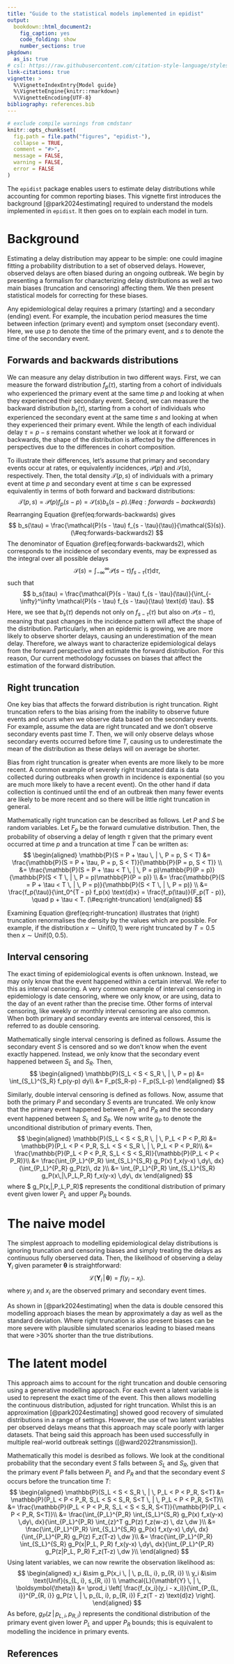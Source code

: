 ```yaml
---
title: "Guide to the statistical models implemented in epidist"
output:
  bookdown::html_document2:
    fig_caption: yes
    code_folding: show
    number_sections: true
pkgdown:
  as_is: true
# csl: https://raw.githubusercontent.com/citation-style-language/styles/master/apa-numeric-superscript-brackets.csl
link-citations: true
vignette: >
  %\VignetteIndexEntry{Model guide}
  %\VignetteEngine{knitr::rmarkdown}
  %\VignetteEncoding{UTF-8}
bibliography: references.bib
---
```


```r
# exclude compile warnings from cmdstanr
knitr::opts_chunk$set(
  fig.path = file.path("figures", "epidist-"),
  collapse = TRUE,
  comment = "#>",
  message = FALSE,
  warning = FALSE,
  error = FALSE
)
```

The `epidist` package enables users to estimate delay distributions while accounting for common reporting biases.
This vignette first introduces the background [@park2024estimating] required to understand the models implemented in `epidist`.
It then goes on to explain each model in turn.

# Background {#maths}

Estimating a delay distribution may appear to be simple: one could imagine fitting a probability distribution to a set of observed delays.
However, observed delays are often biased during an ongoing outbreak. 
We begin by presenting a formalism for characterizing delay distributions as well as two main biases (truncation and censoring) affecting them.
We then present statistical models for correcting for these biases.

Any epidemiological delay requires a primary (starting) and a secondary (ending) event.
For example, the incubation period measures the time between infection (primary event) and symptom onset (secondary event).
Here, we use $p$ to denote the time of the primary event, and $s$ to denote the time of the secondary event.

## Forwards and backwards distributions

We can measure any delay distribution in two different ways.
First, we can measure the forward distribution $f_p(\tau)$, starting from a cohort of individuals who experienced the primary event at the same time $p$ and looking at when they experienced their secondary event.
Second, we can measure the backward distribution $b_s(\tau)$, starting from a cohort of individuals who experienced the secondary event at the same time $s$ and looking at when they experienced their primary event.
While the length of each individual delay $\tau = p-s$ remains constant whether we look at it forward or backwards, the shape of the distribution is affected by the differences in perspectives due to the differences in cohort composition.

To illustrate their differences, let's assume that primary and secondary events occur at rates, or equivalently incidences, $\mathcal{P}(p)$ and $\mathcal{S}(s)$, respectively.
Then, the total density $\mathcal{T}(p, s)$ of individuals with a primary event at time $p$ and secondary event at time $s$ can be expressed equivalently in terms of both forward and backward distributions:
$$
\mathcal{T}(p, s) = \mathcal{P}(p) f_p(s - p)  = \mathcal{S}(s) b_s(s - p).  (\#eq:forwards-backwards)
$$
Rearranging Equation \@ref(eq:forwards-backwards) gives
$$
b_s(\tau) = \frac{\mathcal{P}(s - \tau) f_{s - \tau}(\tau)}{\mathcal{S}(s)}. (\#eq:forwards-backwards2)
$$
The denominator of Equation \@ref(eq:forwards-backwards2), which corresponds to the incidence of secondary events, may be expressed as the integral over all possible delays
$$
\mathcal{S}(s) = \int_{-\infty}^\infty \mathcal{P}(s - \tau) f_{s - \tau}(\tau) \text{d} \tau,
$$
such that
$$
b_s(\tau) = \frac{\mathcal{P}(s - \tau) f_{s - \tau}(\tau)}{\int_{-\infty}^\infty \mathcal{P}(s - \tau) f_{s - \tau}(\tau) \text{d} \tau}.
$$
Here, we see that $b_s(\tau)$ depends not only on $f_{s - \tau}(\tau)$ but also on $\mathcal{P}(s - \tau)$, meaning that past changes in the incidence pattern will affect the shape of the distribution.
Particularly, when an epidemic is growing, we are more likely to observe shorter delays, causing an underestimation of the mean delay.
Therefore, we always want to characterize epidemiological delays from the forward perspective and estimate the forward distribution.
For this reason, Our current methodology focusses on biases that affect the estimation of the forward distribution.

## Right truncation

One key bias that affects the forward distribution is right truncation.
Right truncation refers to the bias arising from the inability to observe future events and ocurs when we observe data based on the secondary events.
For example, assume the data are right truncated and we don't observe secondary events past time $T$.
Then, we will only observe delays whose secondary events occurred before time $T$, causing us to underestimate the mean of the distribution as these delays will on average be shorter.

Bias from right truncation is greater when events are more likely to be more recent.
A common example of severely right truncated data is data collected during outbreaks when growth in incidence is exponential (so you are much more likely to have a recent event).
On the other hand if data collection is continued until the end of an outbreak then many fewer events are likely to be more recent and so there will be little right truncation in general.

Mathematically right truncation can be described as follows.
Let $P$ and $S$ be random variables.
Let $F_p$ be the forward cumulative distribution.
Then, the probability of observing a delay of length $\tau$ given that the primary event occurred at time $p$ and a truncation at time $T$ can be written as:
$$
\begin{aligned}
\mathbb{P}(S = P + \tau \, | \, P = p, S < T) &= \frac{\mathbb{P}(S = P + \tau, P = p, S < T)}{\mathbb{P}(P = p, S < T)} \\
&= \frac{\mathbb{P}(S = P + \tau < T \, | \, P = p)\mathbb{P}(P = p)}{\mathbb{P}(S < T \, | \, P = p)\mathbb{P}(P = p)} \\
&= \frac{\mathbb{P}(S = P + \tau < T \, | \, P = p)}{\mathbb{P}(S < T \, | \, P = p)} \\
&= \frac{f_p(\tau)}{\int_0^{T - p} f_p(x) \text{d}x} = \frac{f_p(\tau)}{F_p(T - p)}, \quad p + \tau < T. (\#eq:right-truncation)
\end{aligned}
$$

Examining Equation \@ref(eq:right-truncation) illustrates that (right) truncation renormalises the density by the values which are possible.
For example, if the distribution $x \sim \text{Unif}(0, 1)$ were right truncated by $T = 0.5$ then $x \sim \text{Unif}(0, 0.5)$.

## Interval censoring

The exact timing of epidemiological events is often unknown.
Instead, we may only know that the event happened within a certain interval.
We refer to this as interval censoring.
A very common example of interval censoring in epidemiology is date censoring, where we only know, or are using, data to the day of an event rather than the precise time.
Other forms of interval censoring, like weekly or monthly interval censoring are also common.
When both primary and secondary events are interval censored, this is referred to as double censoring.

Mathematically single interval censoring is defined as follows.
Assume the secondary event $S$ is censored and so we don't know when the event exactly happened.
Instead, we only know that the secondary event happened between $S_L$ and $S_R$.
Then,
$$
\begin{aligned}
\mathbb{P}(S_L < S < S_R \, | \, P = p) &= \int_{S_L}^{S_R} f_p(y-p) dy\\
&= F_p(S_R-p) - F_p(S_L-p)
\end{aligned}
$$

Similarly, double interval censoring is defined as follows.
Now, assume that both the primary $P$ and secondary $S$ events are truncated.
We only know that the primary event happened between $P_L$ and $P_R$ and the secondary event happened between $S_L$ and $S_R$.
We now write $g_P$ to denote the unconditional distribution of primary events.
Then,
$$
\begin{aligned}
\mathbb{P}(S_L < S < S_R \, | \, P_L < P < P_R) &= \mathbb{P}(P_L < P < P_R, S_L < S < S_R \, | \, P_L < P < P_R)\\
&= \frac{\mathbb{P}(P_L < P < P_R, S_L < S < S_R)}{\mathbb{P}(P_L < P < P_R)}\\
&= \frac{\int_{P_L}^{P_R} \int_{S_L}^{S_R} g_P(x) f_x(y-x) \,dy\, dx}{\int_{P_L}^{P_R} g_P(z)\, dz  }\\
&= \int_{P_L}^{P_R} \int_{S_L}^{S_R} g_P(x\,|\,P_L,P_R) f_x(y-x) \,dy\, dx
\end{aligned}
$$
where $ g_P(x\,|\,P_L,P_R)$ represents the conditional distribution of primary event given lower $P_L$ and upper $P_R$ bounds.

# The naive model

The simplest approach to modelling epidemiological delay distributions is ignoring truncation and censoring biases and simply treating the delays as continuous fully oberserved data.
Then, the likelihood of observing a delay $\mathbf{Y}_i$ given parameter $\boldsymbol{\theta}$ is straightforward:
$$
\mathcal{L}(\mathbf{Y}_i \, | \, \boldsymbol{\theta}) = f(y_i - x_i).
$$
where $y_i$ and $x_i$ are the observed primary and secondary event times.

As shown in [@park2024estimating]  when the data is double censored this modelling approach biases the mean by approximately a day as well as the standard deviation.
Where right truncation is also present biases can be more severe with plausible simulated scenarios leading to biased means that were >30% shorter than the true distributions.
 
# The latent model

This approach aims to account for the right truncation and double censoring using a generative modelling approach.
For each event a latent variable is used to represent the exact time of the event.
This then allows modelling the continuous distribution, adjusted for right truncation.
Whilst this is an approximation [@park2024estimating] showed good recovery of simulated distributions in a range of settings.
However, the use of two latent variables per observed delays means that this approach may scale poorly with larger datasets.
That being said this approach has been used successfully in multiple real-world outbreak settings ([@ward2022transmission]).

Mathematically this model is desribed as follows.
We look at the conditional probability that the secondary event $S$ falls between $S_L$ and $S_R$, given that the primary event $P$ falls between $P_L$ and $P_R$ and that the secondary event $S$ occurs before the truncation time $T$:
$$
\begin{aligned}
\mathbb{P}(S_L < S < S_R \, | \, P_L < P < P_R, S<T) &= \mathbb{P}(P_L < P < P_R, S_L < S < S_R, S<T \, | \, P_L < P < P_R, S<T)\\
&= \frac{\mathbb{P}(P_L < P < P_R, S_L < S < S_R, S<T)}{\mathbb{P}(P_L < P < P_R, S<T)}\\
&= \frac{\int_{P_L}^{P_R} \int_{S_L}^{S_R} g_P(x) f_x(y-x) \,dy\, dx}{\int_{P_L}^{P_R} \int_{z}^T g_P(z) f_z(w-z) \, dz \,dw  }\\
&= \frac{\int_{P_L}^{P_R} \int_{S_L}^{S_R} g_P(x) f_x(y-x) \,dy\, dx}{\int_{P_L}^{P_R} g_P(z) F_z(T-z) \,dw  }\\
&= \frac{\int_{P_L}^{P_R} \int_{S_L}^{S_R} g_P(x|P_L, P_R) f_x(y-x) \,dy\, dx}{\int_{P_L}^{P_R} g_P(z|P_L, P_R) F_z(T-z) \,dw  }\\
\end{aligned}
$$
Using latent variables, we can now rewrite the observation likelihood as:
$$
\begin{aligned}
x_i &\sim g_P(x_i \, | \, p_{L, i}, p_{R, i}) \\
y_i &\sim \text{Unif}(s_{L, i}, s_{R, i}) \\
\mathcal{L}(\mathbf{Y} \, | \, \boldsymbol{\theta}) &= \prod_i \left[ \frac{f_{x_i}(y_i - x_i)}{\int_{P_{L, i}}^{P_{R, i}} g_P(z \, | \, p_{L, i}, p_{R, i}) F_z(T - z) \text{d}z} \right].
\end{aligned}
$$
As before, $g_P(z \, | \, p_{L, i}, p_{R, i})$ represents the conditional distribution of the primary event given lower $P_L$ and upper $P_R$ bounds; this is equivalent to modelling the incidence in primary events.

## References {-}
